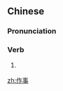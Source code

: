 ==Chinese==
{{zh-forms}}

===Pronunciation===
{{zh-pron
|m=zuòshì
|cat=v
}}

===Verb===
{{zh-verb}}

# {{lb|zh|Mandarin}} {{zh-alt-form|做事}}

[[zh:作事]]